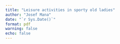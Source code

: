 ```yaml
---
title: "Leisure activities in sporty old ladies"
author: "Josef Mana"
date: "`r Sys.Date()`"
format: pdf
warning: false
echo: false
---
```


